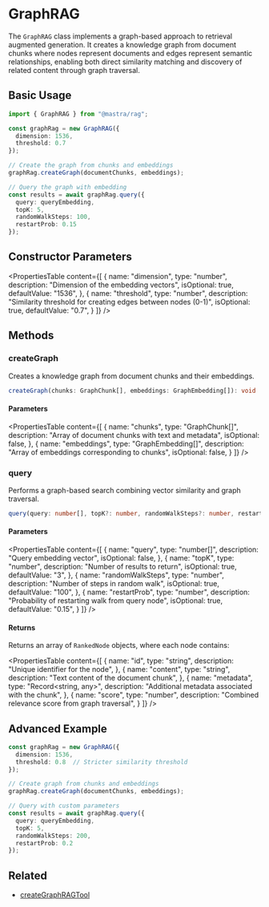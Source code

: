 # GraphRAG

The `GraphRAG` class implements a graph-based approach to retrieval augmented generation. It creates a knowledge graph from document chunks where nodes represent documents and edges represent semantic relationships, enabling both direct similarity matching and discovery of related content through graph traversal.

## Basic Usage

```typescript
import { GraphRAG } from "@mastra/rag";

const graphRag = new GraphRAG({
  dimension: 1536,
  threshold: 0.7
});

// Create the graph from chunks and embeddings
graphRag.createGraph(documentChunks, embeddings);

// Query the graph with embedding
const results = await graphRag.query({
  query: queryEmbedding,
  topK: 5,
  randomWalkSteps: 100,
  restartProb: 0.15
});
```

## Constructor Parameters

<PropertiesTable
  content={[
    {
      name: "dimension",
      type: "number",
      description: "Dimension of the embedding vectors",
      isOptional: true,
      defaultValue: "1536",
    },
    {
      name: "threshold",
      type: "number",
      description: "Similarity threshold for creating edges between nodes (0-1)",
      isOptional: true,
      defaultValue: "0.7",
    }
  ]}
/>

## Methods

### createGraph

Creates a knowledge graph from document chunks and their embeddings.

```typescript
createGraph(chunks: GraphChunk[], embeddings: GraphEmbedding[]): void
```

#### Parameters
<PropertiesTable
  content={[
    {
      name: "chunks",
      type: "GraphChunk[]",
      description: "Array of document chunks with text and metadata",
      isOptional: false,
    },
    {
      name: "embeddings",
      type: "GraphEmbedding[]",
      description: "Array of embeddings corresponding to chunks",
      isOptional: false,
    }
  ]}
/>

### query

Performs a graph-based search combining vector similarity and graph traversal.

```typescript
query(query: number[], topK?: number, randomWalkSteps?: number, restartProb?: number): RankedNode[]
```

#### Parameters
<PropertiesTable
  content={[
    {
      name: "query",
      type: "number[]",
      description: "Query embedding vector",
      isOptional: false,
    },
    {
      name: "topK",
      type: "number",
      description: "Number of results to return",
      isOptional: true,
      defaultValue: "3",
    },
    {
      name: "randomWalkSteps",
      type: "number",
      description: "Number of steps in random walk",
      isOptional: true,
      defaultValue: "100",
    },
    {
      name: "restartProb",
      type: "number",
      description: "Probability of restarting walk from query node",
      isOptional: true,
      defaultValue: "0.15",
    }
  ]}
/>

#### Returns
Returns an array of `RankedNode` objects, where each node contains:

<PropertiesTable
  content={[
    {
      name: "id",
      type: "string",
      description: "Unique identifier for the node",
    },
    {
      name: "content",
      type: "string",
      description: "Text content of the document chunk",
    },
    {
      name: "metadata",
      type: "Record<string, any>",
      description: "Additional metadata associated with the chunk",
    },
    {
      name: "score",
      type: "number",
      description: "Combined relevance score from graph traversal",
    }
  ]}
/>

## Advanced Example

```typescript
const graphRag = new GraphRAG({
  dimension: 1536,
  threshold: 0.8  // Stricter similarity threshold
});

// Create graph from chunks and embeddings
graphRag.createGraph(documentChunks, embeddings);

// Query with custom parameters
const results = await graphRag.query({
  query: queryEmbedding,
  topK: 5,
  randomWalkSteps: 200,
  restartProb: 0.2
});
```

## Related

- [createGraphRAGTool](./graph-rag-tool)
